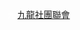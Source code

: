 <span style="height:{{{1|20px}}}; width:{{{1|20px}}};text-align:center; font-size:85%; color:#FFFFFF; display:inline-block; background:{{Party meta/color/九龍社團聯會}}; border-radius:50%">九</span>&nbsp;[[九龍社團聯會]]<noinclude>
{{Documentation}}
[[Category:香港政党标示模板|{{PAGENAME}}]]
</noinclude>